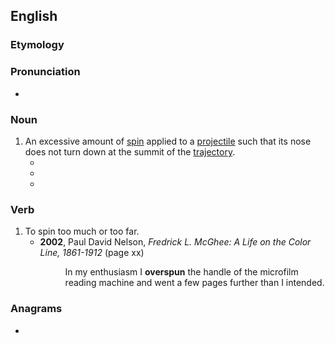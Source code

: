 ==English==

===Etymology===
{{prefix|en|over|spin}}

===Pronunciation===
* {{a|GA}} {{IPA|en|/ˈoʊvɚˌspɪn/}}

===Noun===
{{en-noun|-}}

# An excessive amount of [[spin]] applied to a [[projectile]] such that its nose does not turn down at the summit of the [[trajectory]].
#* {{quote-book|en|year=1905|author={{w|Eustace Miles}}|chapter=Tennis and its Popularisation|editor=F. G. Aflalo|title=The Sports of the World|location=London|publisher=Cassell and Company|page=227|pageurl=https://archive.org/stream/sportsofworldwit00afla#page/227|passage=Then may come that particular feature of Tennis—the Cut. In this one does not strike the ball fair and square as at Cricket and Racquets; still less does one give the ball what may be called the '''overspin,''' to make it fly quicker and to give it pace over the ground, as one does at Lawn Tennis.}}
#* {{quote-book|en|year=1916|author={{w|A. Wallis Myers}}|chapter=Davis Cup Memories|title=Captain Anthony Wilding|location=London|publisher=Hodder and Stoughton|page=185|pageurl=https://archive.org/stream/captainanthonywi00myeriala#page/185|passage=Jumping from side to side like a cat, three times he volleyed fine volleys of his opponents, and at length netted a magnificent lift-drive by Wilding the '''overspin''' of which made it dive for the ground.}}
#* {{quote-journal|en|date=2000-04-12|author=Victoria Sun|title=New putter gets some positive spin|journal={{w|Las Vegas Sun}}|url=https://lasvegassun.com/news/2000/apr/12/columnist-victoria-sun-new-putter-gets-some-positi/|passage=Because of its construction, the putter is said to eliminate the underspin, sidespin, skipping and skidding of the ball that other putters put on the ball. Instead, Dalton says, it puts 44 degrees of '''overspin''' on the ball before it ever hits the ground.}}

===Verb===
{{en-verb|overspins|overspinning|overspun}}

# To spin too much or too far.
#* '''2002''', Paul David Nelson, ''Fredrick L. McGhee: A Life on the Color Line, 1861-1912'' (page xx)
#*: In my enthusiasm I '''overspun''' the handle of the microfilm reading machine and went a few pages further than I intended.

===Anagrams===
* {{anagrams|en|a=einoprsv|provines}}